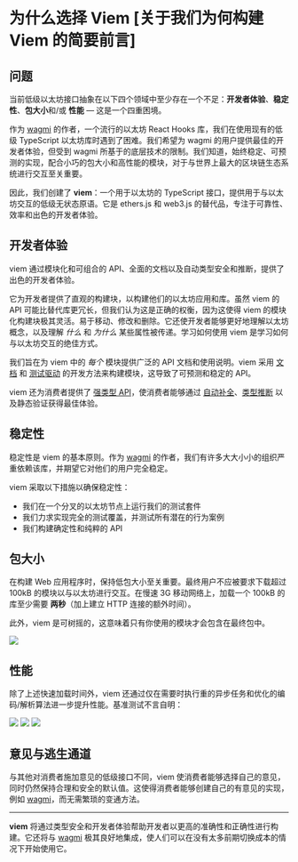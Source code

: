 # 为什么选择 Viem [关于我们为何构建 Viem 的简要前言]

## 问题

当前低级以太坊接口抽象在以下四个领域中至少存在一个不足：**开发者体验**、**稳定性**、**包大小**和/或 **性能** — 这是一个四重困境。

作为 [wagmi](https://wagmi.sh) 的作者，一个流行的以太坊 React Hooks 库，我们在使用现有的低级 TypeScript 以太坊库时遇到了困难。我们希望为 wagmi 的用户提供最佳的开发者体验，但受到 wagmi 所基于的底层技术的限制。我们知道，始终稳定、可预测的实现，配合小巧的包大小和高性能的模块，对于与世界上最大的区块链生态系统进行交互至关重要。

因此，我们创建了 **viem**：一个用于以太坊的 TypeScript 接口，提供用于与以太坊交互的低级无状态原语。它是 ethers.js 和 web3.js 的替代品，专注于可靠性、效率和出色的开发者体验。

## 开发者体验

viem 通过模块化和可组合的 API、全面的文档以及自动类型安全和推断，提供了出色的开发者体验。

它为开发者提供了直观的构建块，以构建他们的以太坊应用和库。虽然 viem 的 API 可能比替代库更冗长，但我们认为这是正确的权衡，因为这使得 viem 的模块化构建块极其灵活。易于移动、修改和删除。它还使开发者能够更好地理解以太坊概念，以及理解 _什么_ 和 _为什么_ 某些属性被传递。学习如何使用 viem 是学习如何与以太坊交互的绝佳方式。

我们旨在为 viem 中的 _每个_ 模块提供广泛的 API 文档和使用说明。viem 采用 [文档](https://gist.github.com/zsup/9434452) 和 [测试驱动](<https://en.wikipedia.org/wiki/Test-driven_development#:~:text=Test%2Ddriven%20development%20(TDD),software%20against%20all%20test%20cases.>) 的开发方法来构建模块，这导致了可预测和稳定的 API。

viem 还为消费者提供了 [强类型 API](/docs/typescript)，使消费者能够通过 [自动补全](https://twitter.com/awkweb/status/1555678944770367493)、[类型推断](https://twitter.com/_jxom/status/1570244174502588417?s=20) 以及静态验证获得最佳体验。

## 稳定性

稳定性是 viem 的基本原则。作为 [wagmi](https://wagmi.sh) 的作者，我们有许多大大小小的组织严重依赖该库，并期望它对他们的用户完全稳定。

viem 采取以下措施以确保稳定性：

- 我们在一个分叉的以太坊节点上运行我们的测试套件
- 我们力求实现完全的测试覆盖，并测试所有潜在的行为案例
- 我们构建确定性和纯粹的 API

## 包大小

在构建 Web 应用程序时，保持低包大小至关重要。最终用户不应被要求下载超过 100kB 的模块以与以太坊进行交互。在慢速 3G 移动网络上，加载一个 100kB 的库至少需要 **两秒**（加上建立 HTTP 连接的额外时间）。

此外，viem 是可树摇的，这意味着只有你使用的模块才会包含在最终包中。

<div className="h-4"></div>
<img src="/bench-bundlesize.svg" />

## 性能

除了上述快速加载时间外，viem 还通过仅在需要时执行重的异步任务和优化的编码/解析算法进一步提升性能。基准测试不言自明：

<div className="m-auto mt-10 space-y-14 w-10/12">
  <img src="/bench-isaddress.svg" />
  <img src="/bench-parseabi.svg" />
  <img src="/bench-encodeabi.svg" />
</div>

## 意见与逃生通道

与其他对消费者施加意见的低级接口不同，viem 使消费者能够选择自己的意见，同时仍然保持合理和安全的默认值。这使得消费者能够创建自己的有意见的实现，例如 [wagmi](https://wagmi.sh)，而无需繁琐的变通方法。

---

**viem** 将通过类型安全和开发者体验帮助开发者以更高的准确性和正确性进行构建。它还将与 [wagmi](https://wagmi.sh) 极其良好地集成，使人们可以在没有太多前期切换成本的情况下开始使用它。